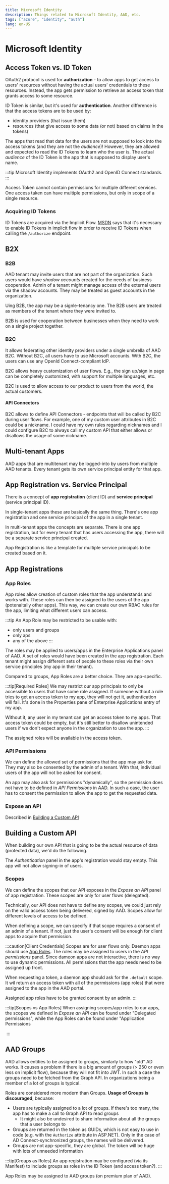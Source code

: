 ```yaml
---
title: Microsoft Identity
description: Things related to Microsoft Identity, AAD, etc.
tags: ["azure", "identity", "auth"]
lang: en-US
---
```



# Microsoft Identity

## Access Token vs. ID Token

OAuth2 protocol is used for **authorization** - to allow apps to get access to
users' resources without having the actual users' credentials to these
resources. Instead, the app gets permission to retrieve an access token that
grants access to some resource.

ID Token is similar, but it's used for **authentication**. Another difference is
that the access tokens are to be used by:

- identity providers (that issue them)
- resources (that give access to some data (or not) based on claims in the
  tokens)

The apps that read that data for the users are not supposed to look into the
access tokens (and they are not the *audience*)! However, they are allowed and
expected to read the ID Tokens to learn who the user is. The actual *audience*
of the ID Token is the app that is supposed to display user's name.

:::tip
Microsoft Identity implements OAuth2 and OpenID Connect standards.
:::

Access Token cannot contain permissions for multiple different services. One
access taken can have multiple permissions, but only in scope of a single
resource.

### Acquiring ID Tokens

ID Tokens are acquired via the Implicit Flow.
[MSDN](https://docs.microsoft.com/en-us/azure/active-directory/develop/v2-protocols-oidc#send-the-sign-in-request)
says that it's necessary to enable ID Tokens in implicit flow in order to
receive ID Tokens when calling the `/authorize` endpoint.

## B2X

### B2B

AAD tenant may invite users that are not part of the organization. Such users
would have *shadow accounts* created for the needs of business cooperation.
Admin of a tenant might manage access of the external users via the shadow
accounts. They may be treated as guest accounts in the organization.

Uing B2B, the app may be a signle-tenancy one. The B2B users are treated as
members of the tenant where they were invited to.

B2B is used for cooperation between businesses when they need to work on a
single project together.

### B2C

It allows federating other identity providers under a single umbrella of AAD
B2C. Without B2C, all users have to use Microsoft accounts. With B2C, the users
can use any OpenId Connect-compliant IdP.

B2C allows heavy customization of user flows. E.g., the sign up/sign in page can
be completely customized, with support for multiple languages, etc.

B2C is used to allow access to our product to users from the world, the actual
customers.

#### API Connectors

B2C allows to define API Connectors - endpoints that will be called by B2C
during user flows. For example, one of my custom user attributes in B2C could be
a nickname. I could have my own rules regarding nicknames and I could configure
B2C to always call my custom API that either allows or disallows the usage of
some nickname.

## Multi-tenant Apps

AAD apps that are multitenant may be logged-into by users from multiple AAD
tenants. Every tenant gets its own service principal entity for that app.


## App Registration vs. Service Principal

There is a concept of **app registration** (client ID) and **service
principal** (service principal ID).

In single-tenant apps these are basically the same thing. There's one app
registration and one service principal of the app in a single tenant.

In multi-tenant apps the concepts are separate. There is one app registration,
but for every tenant that has users accessing the app, there will be a separate
service principal created.

App Registration is like a template for multiple service principals to be
created based on it.

## App Registrations

### App Roles

App roles allow creation of custom roles that the app understands and works
with. These roles can then be assigned to the users of the app (potenaitally
other apps). This way, we can create our own RBAC rules for the app, limiting
what different users can access.

:::tip
An App Role may be restricted to be usable with:
- only users and groups
- only aps
- any of the above
:::

The roles may be applied to users/apps in the Enterprise Applications panel of
AAD. A set of roles would have been created in the app registration. Each tenant
might assign different sets of people to these roles via their own service
principles (my app in their tenant).

Compared to groups, App Roles are a better choice. They are app-specific.

:::tip[Required Roles]
We may restrict our app principals to only be accessible to users that have some
role assigned. If someone without a role tries to get an access token to my app,
they will not get it, authentication will fail. It's done in the Properties pane
of Enterprise Applications entry of my app.

Without it, any user in my tenant can get an access token to my apps. That
access token could be empty, but it's still better to disallow unintended users
if we don't expect anyone in the organization to use the app.
:::

The assigned roles will be available in the access token.

### API Permissions

We can define the allowed set of permissions that the app may ask for. They may
also be consented by the admin of a tenant. With that, individual users of the
app will not be asked for consent.

An app may also ask for permissions "dynamically", so the permission does not
have to be defined in *API Permissions* in AAD. In such a case, the user has to
consent the permission to allow the app to get the requested data.

### Expose an API

Described in [Building a Custom API](#building-a-custom-api)

## Building a Custom API

When building our own API that is going to be the actual resource of data
(protected data), we'd do the following.

The *Authentication* panel in the app's registration would stay empty. This app
will not allow signing-in of users.

### Scopes

We can define the scopes that our API exposes in the *Expose an API* panel of
app registration. These scopes are only for user flows (delegated).

Technically, our API does not have to define any scopes, we could just rely on
the valid access token being delivered, signed by AAD. Scopes allow for
different levels of access to be defined.

When defining a scope, we can specify if that scope requires a consent of an
admin of a tenant. If not, just the user's consent will be enough for client
apps to acquire that permission.

:::caution[Client Credentials]
Scopes are for user flows only. Daemon apps should use [App
Roles](#app-roles).
The roles may be assigned to users in the *API permissions* panel. Since dameon
apps are not interactive, there is no way to use dynamic permissions. All
permissions that the app needs need to be assigned up front.

When requesting a token, a daemon app should ask for the `.default` scope. It
wil return an access token with all of the permissions (app roles) that were
assigned to the app in the AAD portal.

Assigned app roles have to be granted consent by an admin.
:::

:::tip[Scopes vs App Roles]
When assigning scopes/app roles to our apps, the scopes we defined in *Expose an
API* can be found under "Delegated permissions", while the App Roles can be
found under "Application Permissions

<Image src={identityDelegatedApplicationPermissions} alt=""/>
:::

## AAD Groups

AAD allows entities to be assigned to groups, similarly to how "old" AD works.
It causes a problem if there is a big amount of groups (> 250 or even less on
implicit flow), because they will not fit into JWT. In such a case the groups
need to be fetched from the Graph API. In organizations being a member of a lot
of groups is typical.

Roles are considered more modern than Groups. **Usage of Groups is
discouraged**, becuase:

- Users are typically assigned to a lot of groups. If there's too many, the
  app has to make a call to Graph API to read groups
    - It might also be undesired to share information about all the groups that
      a user belongs to
- Groups are returned in the token as GUIDs, which is not easy to use in code
(e.g. with the `Authorize` attribute in ASP.NET). Only in the case of AD
Connect-synchronized groups, the names will be delivered.
- Groups are not app-specific, they are global. The token will be huge with
  lots of unneeded information

:::tip[Groups as Roles]
An app registration may be configured (via its Manifest) to include groups as
roles in the ID Token (and access token?).
:::

App Roles may be assigned to AAD groups (on premium plan of AAD).